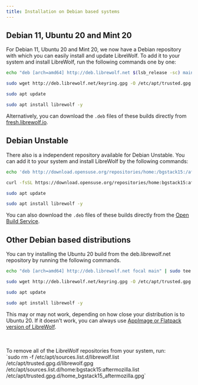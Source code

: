 ```yaml
---
title: Installation on Debian based systems
---
```



<InstallationHeader />

## Debian 11, Ubuntu 20 and Mint 20

For Debian 11, Ubuntu 20 and Mint 20, we now have a Debian repository with which
you can easily install and update LibreWolf. To add it to your system and
install LibreWolf, run the following commands one by one:

```bash
echo "deb [arch=amd64] http://deb.librewolf.net $(lsb_release -sc) main" | sudo tee /etc/apt/sources.list.d/librewolf.list

sudo wget http://deb.librewolf.net/keyring.gpg -O /etc/apt/trusted.gpg.d/librewolf.gpg

sudo apt update

sudo apt install librewolf -y
```

Alternatively, you can download the `.deb` files of these builds directly from
[fresh.librewolf.io](https://fresh.librewolf.io/).

## Debian Unstable

There also is a independent repository available for Debian Unstable. You can
add it to your system and install LibreWolf by the following commands:

```bash
echo 'deb http://download.opensuse.org/repositories/home:/bgstack15:/aftermozilla/Debian_Unstable/ /' | sudo tee /etc/apt/sources.list.d/home:bgstack15:aftermozilla.list

curl -fsSL https://download.opensuse.org/repositories/home:bgstack15:aftermozilla/Debian_Unstable/Release.key | gpg --dearmor | sudo tee /etc/apt/trusted.gpg.d/home_bgstack15_aftermozilla.gpg > /dev/null

sudo apt update

sudo apt install librewolf -y
```

You can also download the `.deb` files of these builds directly from the
[Open Build Service](https://download.opensuse.org/repositories/home:/bgstack15:/aftermozilla/Debian_Unstable/amd64/).

## Other Debian based distributions

You can try installing the Ubuntu 20 build from the deb.librewolf.net repository
by running the following commands.

```bash
echo "deb [arch=amd64] http://deb.librewolf.net focal main" | sudo tee /etc/apt/sources.list.d/librewolf.list

sudo wget http://deb.librewolf.net/keyring.gpg -O /etc/apt/trusted.gpg.d/librewolf.gpg

sudo apt update

sudo apt install librewolf -y
```

This may or may not work, depending on how close your distribution is to
Ubuntu 20. If it doesn't work, you can always use
[AppImage or Flatpack version of LibreWolf](/installation/linux/).

<br />
<br />
<Callout emoji="">
  To remove all of the LibreWolf repositories from your system, run: <br />
  `sudo rm -f /etc/apt/sources.list.d/librewolf.list /etc/apt/trusted.gpg.d/librewolf.gpg
  /etc/apt/sources.list.d/home:bgstack15:aftermozilla.list /etc/apt/trusted.gpg.d/home_bgstack15_aftermozilla.gpg`
</Callout>

